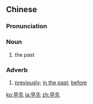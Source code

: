 ==Chinese==
{{zh-forms}}

===Pronunciation===
{{zh-pron
|m=zǎoxiān
|c=zou2 sin1
|h=pfs=chó-siên
|cat=n,adv
}}

===Noun===
{{zh-noun}}

# the past

===Adverb===
{{zh-adv}}

# [[previously]]; [[in the past]]; [[before]]

[[ko:早先]]
[[ja:早先]]
[[zh:早先]]